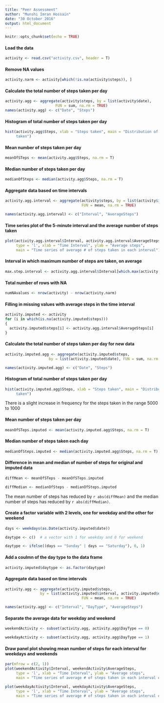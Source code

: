 ```yaml
---
title: "Peer Assessment"
author: "Munshi Imran Hossain"
date: "30 October 2016"
output: html_document
---
```


```r
knitr::opts_chunk$set(echo = TRUE)
```


#### Load the data
```r
activity <- read.csv("activity.csv", header = T)
```

#### Remove NA values
```r
activity.narm <- activity[which(!is.na(activity$steps)), ]
```

#### Calculate the total number of steps taken per day
```r
activity.agg <- aggregate(activity$steps, by = list(activity$date), 
                       FUN = sum, na.rm = TRUE)
names(activity.agg) <- c("Date", "Steps")
```

#### Histogram of total number of steps taken per day
```r
hist(activity.agg$Steps, xlab = "Steps taken", main = "Distribution of steps 
     taken")
```

#### Mean number of steps taken per day
```r
meanOfSTeps <- mean(activity.agg$Steps, na.rm = T)
```

#### Median number of steps taken per day
```r
medianOfSteps <- median(activity.agg$Steps, na.rm = T)
```

#### Aggregate data based on time intervals
```r
activity.agg.interval <- aggregate(activity$steps, by = list(activity$interval),
                                   FUN = mean, na.rm = TRUE)

names(activity.agg.interval) <- c("Interval", "AverageSteps")
```

#### Time series plot of the 5-minute interval and the average number of steps taken
```r
plot(activity.agg.interval$Interval, activity.agg.interval$AverageSteps, 
     type = 'l', xlab = "Time Interval", ylab = "Average steps",
     main = "Time series of average # of steps taken in each interval")
```

#### Interval in which maximum number of steps are taken, on average
```r
max.step.interval <- activity.agg.interval$Interval[which.max(activity.agg.interval$AverageSteps)]
```

#### Total number of rows with NA
```r
numNAvalues <- nrow(activity) - nrow(activity.narm)
```

#### Filling in missing values with average steps in the time interval
```r
activity.imputed <- activity
for (i in which(is.na(activity.imputed$steps)))
{
  activity.imputed$steps[i] <- activity.agg.interval$AverageSteps[i] 
}
```

#### Calculate the total number of steps taken per day for new data
```r
activity.imputed.agg <- aggregate(activity.imputed$steps, 
                    by = list(activity.imputed$date), FUN = sum, na.rm = TRUE)

names(activity.imputed.agg) <- c("Date", "Steps")
```

#### Histogram of total number of steps taken per day
```r
hist(activity.imputed.agg$Steps, xlab = "Steps taken", main = "Distribution of steps 
     taken")
```

There is a slight increase in frequency for the steps taken in the 
range 5000 to 1000

#### Mean number of steps taken per day
```r
meanOfSTeps.imputed <- mean(activity.imputed.agg$Steps, na.rm = T)
```

#### Median number of steps taken each day
```r
medianOfSteps.imputed <- median(activity.imputed.agg$Steps, na.rm = T)
```

#### Difference in mean and median of number of steps for original and imputed data
```r
diffMean <- meanOfSTeps - meanOfSTeps.imputed

diffMedian <- medianOfSteps - medianOfSteps.imputed
```

The mean number of steps has reduced by `r abs(diffMean)` and the median number of steps has reduced by `r abs(diffMedian)`.

#### Create a factor variable with 2 levels, one for weekday and the other for weekend
```r
days <- weekdays(as.Date(activity.imputed$date))

daytype <- c()  # a vector with 1 for weekday and 0 for weekend

daytype <- ifelse((days == "Sunday" | days == "Saturday"), 0, 1)
```

#### Add a coulmn of the day type to the data frame
```r
activity.imputed$daytype <- as.factor(daytype)
```

#### Aggregate data based on time intervals
```r
activity.agg <- aggregate(activity.imputed$steps, 
                by = list(activity.imputed$interval, activity.imputed$daytype),
                                   FUN = mean, na.rm = TRUE)

names(activity.agg) <- c("Interval", "DayType", "AverageSteps")
```

#### Separate the average data for weekday and weekend
```r
weekendActivity <- subset(activity.agg, activity.agg$DayType == 0)

weekdayActivity <- subset(activity.agg, activity.agg$DayType == 1)
```

#### Draw panel plot showing mean number of steps for each interval for weekdays and weekends
```r
par(mfrow = c(2, 1))
plot(weekendActivity$Interval, weekendActivity$AverageSteps, 
     type = 'l', xlab = "Time Interval", ylab = "Average steps",
     main = "Time series of average # of steps taken in each interval on weekend")

plot(weekdayActivity$Interval, weekdayActivity$AverageSteps, 
     type = 'l', xlab = "Time Interval", ylab = "Average steps",
     main = "Time series of average # of steps taken in each interval on weekday")
```
